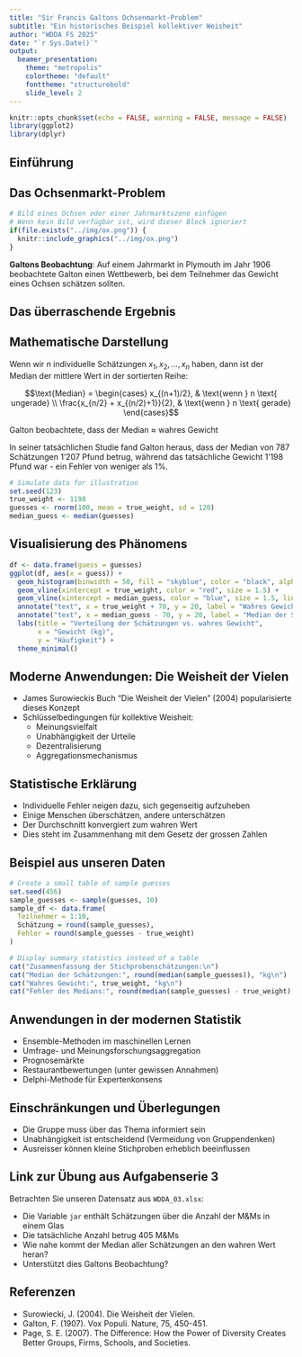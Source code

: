 ```yaml
---
title: "Sir Francis Galtons Ochsenmarkt-Problem"
subtitle: "Ein historisches Beispiel kollektiver Weisheit"
author: "WDDA FS 2025"
date: "`r Sys.Date()`"
output:
  beamer_presentation:
    theme: "metropolis"
    colortheme: "default"
    fonttheme: "structurebold"
    slide_level: 2
---
```


```r
knitr::opts_chunk$set(echo = FALSE, warning = FALSE, message = FALSE)
library(ggplot2)
library(dplyr)
```

## Einführung

\begin{columns}[T]
\begin{column}{0.6\textwidth}
\begin{itemize}
\item Sir Francis Galton (1822-1911) war ein englischer viktorianischer Universalgelehrter und Statistiker
\item Bekannt für seine Arbeit in Statistik, Psychologie und Anthropologie
\item Pionier der Korrelations- und Regressionsanalyse
\item Ebenfalls bekannt für die Einführung des Begriffs "Eugenik" (Rassenhygiene)
\end{itemize}
\end{column}
\begin{column}{0.4\textwidth}
```r
knitr::include_graphics("../img/galton.png")
```
\end{column}
\end{columns}

## Das Ochsenmarkt-Problem

```r
# Bild eines Ochsen oder einer Jahrmarktszene einfügen
# Wenn kein Bild verfügbar ist, wird dieser Block ignoriert
if(file.exists("../img/ox.png")) {
  knitr::include_graphics("../img/ox.png")
}
```

**Galtons Beobachtung**: Auf einem Jahrmarkt in Plymouth im Jahr 1906 beobachtete Galton einen Wettbewerb, bei dem Teilnehmer das Gewicht eines Ochsen schätzen sollten.

## Das überraschende Ergebnis

\begin{columns}[T]
\begin{column}{0.6\textwidth}
\begin{itemize}
\item Keine einzelne Person erriet das exakte Gewicht des Ochsen
\item Als Galton jedoch den Median ``the middle-most estimate'' aller Schätzungen berechnete, war dieser bemerkenswert nahe am tatsächlichen Gewicht
\item Galton veröffentlichte seine Ergebnisse 1907 in der Zeitschrift Nature in einem Artikel mit dem Titel "Vox Populi" (Die Stimme des Volkes)
\end{itemize}
\end{column}
\begin{column}{0.4\textwidth}
```r
knitr::include_graphics("../img/voxpopuli.png")
```
\end{column}
\end{columns}

## Mathematische Darstellung

Wenn wir $n$ individuelle Schätzungen $x_1, x_2, \ldots, x_n$ haben, dann ist der Median der mittlere Wert in der sortierten Reihe:

$$\text{Median} = 
\begin{cases} 
x_{(n+1)/2}, & \text{wenn } n \text{ ungerade} \\
\frac{x_{n/2} + x_{(n/2)+1}}{2}, & \text{wenn } n \text{ gerade}
\end{cases}$$

Galton beobachtete, dass der Median $\approx$ wahres Gewicht

In seiner tatsächlichen Studie fand Galton heraus, dass der Median von 787 Schätzungen 1'207 Pfund betrug, während das tatsächliche Gewicht 1'198 Pfund war - ein Fehler von weniger als 1%.

```r
# Simulate data for illustration
set.seed(123)
true_weight <- 1198
guesses <- rnorm(100, mean = true_weight, sd = 120)
median_guess <- median(guesses)
```

## Visualisierung des Phänomens

```r
df <- data.frame(guess = guesses)
ggplot(df, aes(x = guess)) +
  geom_histogram(binwidth = 50, fill = "skyblue", color = "black", alpha = 0.7) +
  geom_vline(xintercept = true_weight, color = "red", size = 1.5) +
  geom_vline(xintercept = median_guess, color = "blue", size = 1.5, linetype = "dashed") +
  annotate("text", x = true_weight + 70, y = 20, label = "Wahres Gewicht", color = "red") +
  annotate("text", x = median_guess - 70, y = 20, label = "Median der Schätzungen", color = "blue") +
  labs(title = "Verteilung der Schätzungen vs. wahres Gewicht",
       x = "Gewicht (kg)",
       y = "Häufigkeit") +
  theme_minimal()
```

## Moderne Anwendungen: Die Weisheit der Vielen

- James Surowieckis Buch "Die Weisheit der Vielen" (2004) popularisierte dieses Konzept
- Schlüsselbedingungen für kollektive Weisheit:
  - Meinungsvielfalt
  - Unabhängigkeit der Urteile
  - Dezentralisierung
  - Aggregationsmechanismus

## Statistische Erklärung

- Individuelle Fehler neigen dazu, sich gegenseitig aufzuheben
- Einige Menschen überschätzen, andere unterschätzen
- Der Durchschnitt konvergiert zum wahren Wert
- Dies steht im Zusammenhang mit dem Gesetz der grossen Zahlen

## Beispiel aus unseren Daten

```r
# Create a small table of sample guesses
set.seed(456)
sample_guesses <- sample(guesses, 10)
sample_df <- data.frame(
  Teilnehmer = 1:10,
  Schätzung = round(sample_guesses),
  Fehler = round(sample_guesses - true_weight)
)

# Display summary statistics instead of a table
cat("Zusammenfassung der Stichprobenschätzungen:\n")
cat("Median der Schätzungen:", round(median(sample_guesses)), "kg\n")
cat("Wahres Gewicht:", true_weight, "kg\n")
cat("Fehler des Medians:", round(median(sample_guesses) - true_weight), "kg\n")
```

## Anwendungen in der modernen Statistik

- Ensemble-Methoden im maschinellen Lernen
- Umfrage- und Meinungsforschungsaggregation
- Prognosemärkte
- Restaurantbewertungen (unter gewissen Annahmen)
- Delphi-Methode für Expertenkonsens

## Einschränkungen und Überlegungen

- Die Gruppe muss über das Thema informiert sein
- Unabhängigkeit ist entscheidend (Vermeidung von Gruppendenken)
- Ausreisser können kleine Stichproben erheblich beeinflussen

## Link zur Übung aus Aufgabenserie 3

Betrachten Sie unseren Datensatz aus `WDDA_03.xlsx`:

- Die Variable `jar` enthält Schätzungen über die Anzahl der M&Ms in einem Glas
- Die tatsächliche Anzahl betrug 405 M&Ms
- Wie nahe kommt der Median aller Schätzungen an den wahren Wert heran?
- Unterstützt dies Galtons Beobachtung?


## Referenzen

- Surowiecki, J. (2004). Die Weisheit der Vielen.
- Galton, F. (1907). Vox Populi. Nature, 75, 450-451.
- Page, S. E. (2007). The Difference: How the Power of Diversity Creates Better Groups, Firms, Schools, and Societies.


